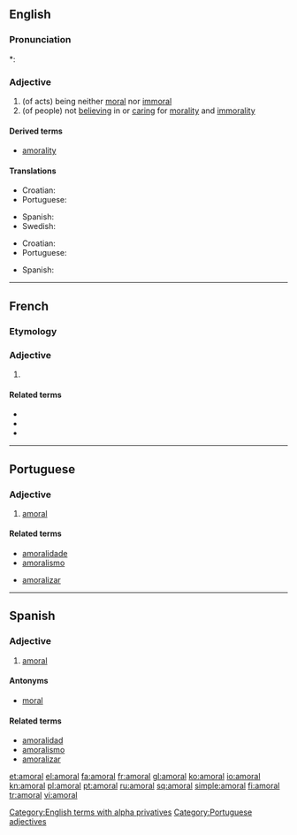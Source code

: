 ==English==

===Pronunciation===
*: {{rhymes|ɒrəl}}

===Adjective===
{{en-adj-more}}

# (of acts) being neither [[moral]] nor [[immoral]]
# (of people) not [[believing]] in or [[caring]] for [[morality]] and [[immorality]]

====Derived terms====
* [[amorality]]

====Translations====
{{trans-top|of acts}}
* Croatian: {{t-|hr|amoralan}}
* Portuguese: {{t+|pt|amoral}}
{{trans-mid}}
* Spanish: {{t-|es|amoral}}
* Swedish: {{t|sv|amoralisk}}
{{trans-bottom}}

{{trans-top|of people}}
* Croatian: {{t-|hr|amoralan}}
* Portuguese: {{t+|pt|amoral}}
{{trans-mid}}
* Spanish: {{t-|es|amoral}}
{{trans-bottom}}

[[Category:English terms with alpha privatives]]

----

==French==

===Etymology===
{{prefix|a|moral|lang=fr}}

===Adjective===
{{fr-adj|mp=amoraux}}

# {{l|en|amoral}}

====Related terms====
* {{l|fr|moral}}
* {{l|fr|immoral}}
* {{l|fr|amoralement}}

----

==Portuguese==

===Adjective===
{{pt-adj-mf|pl=amorais}}

# [[#English|amoral]]

====Related terms====
{{top2}}
* [[amoralidade]]
* [[amoralismo]]
{{mid2}}
* [[amoralizar]]
{{bottom}}

[[Category:Portuguese adjectives]]

----

==Spanish==

===Adjective===
{{es-adj|pl=amorales}}

# [[#English|amoral]]

====Antonyms====
* [[moral]]

====Related terms====
* [[amoralidad]]
* [[amoralismo]]
* [[amoralizar]]

[[et:amoral]]
[[el:amoral]]
[[fa:amoral]]
[[fr:amoral]]
[[gl:amoral]]
[[ko:amoral]]
[[io:amoral]]
[[kn:amoral]]
[[pl:amoral]]
[[pt:amoral]]
[[ru:amoral]]
[[sq:amoral]]
[[simple:amoral]]
[[fi:amoral]]
[[tr:amoral]]
[[vi:amoral]]
